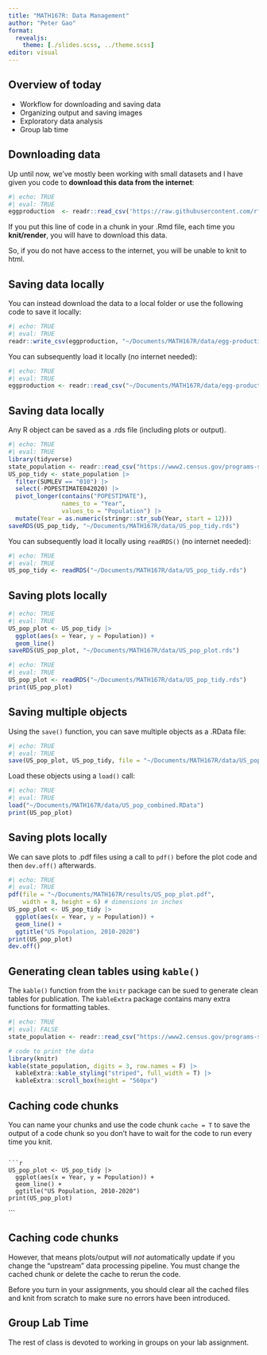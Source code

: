 ```yaml
---
title: "MATH167R: Data Management"
author: "Peter Gao"
format: 
  revealjs:
    theme: [./slides.scss, ../theme.scss]
editor: visual
---
```


## Overview of today

-   Workflow for downloading and saving data
-   Organizing output and saving images
-   Exploratory data analysis
-   Group lab time

## Downloading data

Up until now, we've mostly been working with small datasets and I have given you code to **download this data from the internet**:

```r
#| echo: TRUE
#| eval: TRUE
eggproduction  <- readr::read_csv('https://raw.githubusercontent.com/rfordatascience/tidytuesday/master/data/2023/2023-04-11/egg-production.csv')
```

If you put this line of code in a chunk in your .Rmd file, each time you **knit/render**, you will have to download this data.

So, if you do not have access to the internet, you will be unable to knit to html.

## Saving data locally

You can instead download the data to a local folder or use the following code to save it locally:

```r
#| echo: TRUE
#| eval: TRUE
readr::write_csv(eggproduction, "~/Documents/MATH167R/data/egg-production.csv")
```

You can subsequently load it locally (no internet needed):

```r
#| echo: TRUE
#| eval: TRUE
eggproduction <- readr::read_csv("~/Documents/MATH167R/data/egg-production.csv")
```

## Saving data locally

Any R object can be saved as a .rds file (including plots or output).

```r
#| echo: TRUE
#| eval: TRUE
library(tidyverse)
state_population <- readr::read_csv("https://www2.census.gov/programs-surveys/popest/datasets/2010-2020/national/totals/nst-est2020.csv")
US_pop_tidy <- state_population |>
  filter(SUMLEV == "010") |> 
  select(-POPESTIMATE042020) |>
  pivot_longer(contains("POPESTIMATE"), 
               names_to = "Year",
               values_to = "Population") |>
  mutate(Year = as.numeric(stringr::str_sub(Year, start = 12)))
saveRDS(US_pop_tidy, "~/Documents/MATH167R/data/US_pop_tidy.rds")
```

You can subsequently load it locally using `readRDS()` (no internet needed):

```r
#| echo: TRUE
#| eval: TRUE
US_pop_tidy <- readRDS("~/Documents/MATH167R/data/US_pop_tidy.rds")
```

## Saving plots locally

```r
#| echo: TRUE
#| eval: TRUE
US_pop_plot <- US_pop_tidy |>
  ggplot(aes(x = Year, y = Population)) + 
  geom_line()
saveRDS(US_pop_plot, "~/Documents/MATH167R/data/US_pop_plot.rds")
```

```r
#| echo: TRUE
#| eval: TRUE
US_pop_plot <- readRDS("~/Documents/MATH167R/data/US_pop_tidy.rds")
print(US_pop_plot)
```

## Saving multiple objects

Using the `save()` function, you can save multiple objects as a .RData file:

```r
#| echo: TRUE
#| eval: TRUE
save(US_pop_plot, US_pop_tidy, file = "~/Documents/MATH167R/data/US_pop_combined.RData")
```

Load these objects using a `load()` call:

```r
#| echo: TRUE
#| eval: TRUE
load("~/Documents/MATH167R/data/US_pop_combined.RData")
print(US_pop_plot)
```

## Saving plots locally

We can save plots to .pdf files using a call to `pdf()` before the plot code and then `dev.off()` afterwards.

```r
#| echo: TRUE
#| eval: TRUE
pdf(file = "~/Documents/MATH167R/results/US_pop_plot.pdf",
    width = 8, height = 6) # dimensions in inches
US_pop_plot <- US_pop_tidy |>
  ggplot(aes(x = Year, y = Population)) + 
  geom_line() + 
  ggtitle("US Population, 2010-2020")
print(US_pop_plot)
dev.off()
```

## Generating clean tables using `kable()`

The `kable()` function from the `knitr` package can be sued to generate clean tables for publication. The `kableExtra` package contains many extra functions for formatting tables.

```r
#| echo: TRUE
#| eval: FALSE
state_population <- readr::read_csv("https://www2.census.gov/programs-surveys/popest/datasets/2010-2020/national/totals/nst-est2020.csv")

# code to print the data
library(knitr)
kable(state_population, digits = 3, row.names = F) |>
  kableExtra::kable_styling("striped", full_width = T) |> 
  kableExtra::scroll_box(height = "560px")
```

## Caching code chunks

You can name your chunks and use the code chunk `cache = T` to save the output of a code chunk so you don't have to wait for the code to run every time you knit.

```

```r
US_pop_plot <- US_pop_tidy |>
  ggplot(aes(x = Year, y = Population)) + 
  geom_line() + 
  ggtitle("US Population, 2010-2020")
print(US_pop_plot)
```

```

## Caching code chunks

However, that means plots/output will *not* automatically update if you change the "upstream" data processing pipeline. You must change the cached chunk or delete the cache to rerun the code.

Before you turn in your assignments, you should clear all the cached files and knit from scratch to make sure no errors have been introduced.

## Group Lab Time

The rest of class is devoted to working in groups on your lab assignment.
